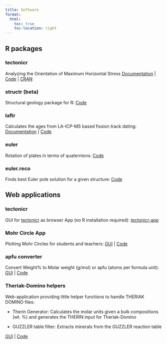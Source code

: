 ```yaml
---
title: Software
format:
  html:
    toc: true
    toc-location: right
---
```


## R packages

### tectonicr {#sec-tectonicr}

Analyzing the Orientation of Maximum Horizontal Stress
[Documentation](https://tobiste.github.io/tectonicr/index.html) \| [Code](https://github.com/tobiste/tectonicr/) \| [CRAN](https://cloud.r-project.org/web/packages/tectonicr/index.html)

### structr (beta)

Structural geology package for R: [Code](https://github.com/tobiste/structr)

### laftr

Calculates the ages from LA-ICP-MS based fission track dating: 
[Documentation](https://tobiste.github.io/laftr/) \| [Code](https://github.com/tobiste/laftr)

### euler

Rotation of plates in terms of quaternions:  [Code](https://github.com/tobiste/euler)

### euler.reco

Finds best Euler pole solution for a given structure: 
[Code](https://github.com/tobiste/euler.reco)


## Web applications

### tectonicr
GUI for [tectonicr](#sec-tectonicr) as browser App (no R installation required): [tectonicr-app](https://tobiste.shinyapps.io/tectonicr-app/)


### Mohr Circle App

Plotting Mohr Circles for students and teachers: 
[GUI](https://tobiste.shinyapps.io/Mohr_Circle_App/) \| [Code](https://github.com/tobiste/Mohr_Circle_App)

### apfu converter

Convert Weight% to Molar weight (g/mol) or apfu (atoms per formula unit): 
[GUI](https://tobiste.shinyapps.io/apfu_converter/%22) \| [Code](https://github.com/tobiste/apfu_converter)

### Theriak-Domino helpers

Web-application providing little helper functions to handle THERIAK DOMINO files:

-   Therin Generator: Calculates the molar units given a bulk compositions (wt. \%) and generates the THERIN input for Theriak-Domino

-   GUZZLER table filter: Extracts minerals from the GUZZLER reaction table

[GUI](https://tobiste.shinyapps.io/Bulk_to_therin/) \| [Code](https://github.com/tobiste/Bulk_to_therin)
